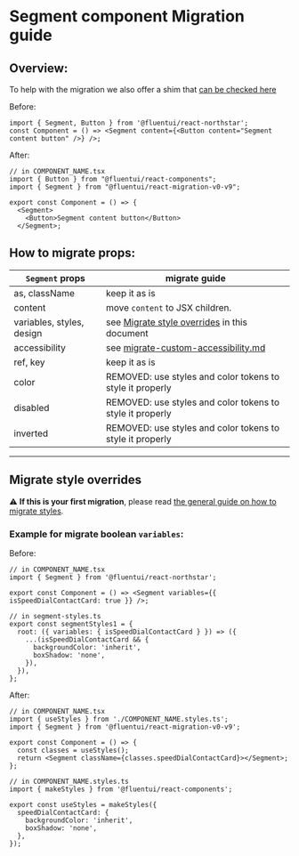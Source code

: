 
<Meta title="Concepts/Migration/from v0/Components/Segment Migration" />

# Segment component Migration guide

## Overview:

To help with the migration we also offer a shim that [can be checked here](/?path=/docs/migration-shims-v0-segmentshim--default)

Before:

```tsx
import { Segment, Button } from '@fluentui/react-northstar';
const Component = () => <Segment content={<Button content="Segment content button" />} />;
```

After:

```tsx
// in COMPONENT_NAME.tsx
import { Button } from "@fluentui/react-components";
import { Segment } from "@fluentui/react-migration-v0-v9";

export const Component = () => {
  <Segment>
    <Button>Segment content button</Button>
  </Segment>;
```

## How to migrate props:

| `Segment` props           | migrate guide                                                                                            |
| ------------------------- | -------------------------------------------------------------------------------------------------------- |
| as, className             | keep it as is                                                                                            |
| content                   | move `content` to JSX children.                                                                          |
| variables, styles, design | see [Migrate style overrides](#./Migrate-style-overrides) in this document                               |
| accessibility             | see [migrate-custom-accessibility.md](?path=/docs/concepts-migration-from-v0-custom-accessibility--page) |
| ref, key                  | keep it as is                                                                                            |
| color                     | REMOVED: use styles and color tokens to style it properly                                                |
| disabled                  | REMOVED: use styles and color tokens to style it properly                                                |
| inverted                  | REMOVED: use styles and color tokens to style it properly                                                |

---

## Migrate style overrides

⚠️ **If this is your first migration**, please read [the general guide on how to migrate styles](?path=/docs/concepts-migration-from-v0-custom-style-overrides--page).

### Example for migrate boolean `variables`:

Before:

```tsx
// in COMPONENT_NAME.tsx
import { Segment } from '@fluentui/react-northstar';

export const Component = () => <Segment variables={{ isSpeedDialContactCard: true }} />;

// in segment-styles.ts
export const segmentStyles1 = {
  root: ({ variables: { isSpeedDialContactCard } }) => ({
    ...(isSpeedDialContactCard && {
      backgroundColor: 'inherit',
      boxShadow: 'none',
    }),
  }),
};
```

After:

```tsx
// in COMPONENT_NAME.tsx
import { useStyles } from './COMPONENT_NAME.styles.ts';
import { Segment } from '@fluentui/react-migration-v0-v9';

export const Component = () => {
  const classes = useStyles();
  return <Segment className={classes.speedDialContactCard}></Segment>;
};

// in COMPONENT_NAME.styles.ts
import { makeStyles } from '@fluentui/react-components';

export const useStyles = makeStyles({
  speedDialContactCard: {
    backgroundColor: 'inherit',
    boxShadow: 'none',
  },
});
```
